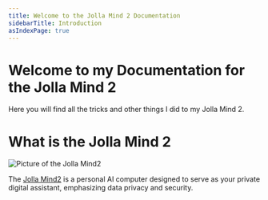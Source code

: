 ```yaml
---
title: Welcome to the Jolla Mind 2 Documentation
sidebarTitle: Introduction
asIndexPage: true
---
```

# Welcome to my Documentation for the Jolla Mind 2

Here you will find all the tricks and other things I did to my Jolla Mind 2.

# What is the Jolla Mind 2

![Picture of the Jolla Mind2](https://commerce.jolla.com/cdn/shop/files/jollablackstill0011.png)

The [Jolla Mind2](https://www.jollamind2.com/) is a personal AI computer designed to serve as your private digital assistant,
emphasizing data privacy and security.